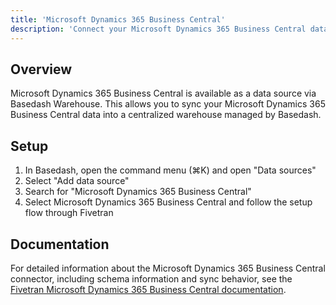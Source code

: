 ```yaml
---
title: 'Microsoft Dynamics 365 Business Central'
description: 'Connect your Microsoft Dynamics 365 Business Central data to Basedash'
---
```


## Overview

Microsoft Dynamics 365 Business Central is available as a data source via Basedash Warehouse. This allows you to sync your Microsoft Dynamics 365 Business Central data into a centralized warehouse managed by Basedash.

## Setup

1. In Basedash, open the command menu (⌘K) and open "Data sources"
2. Select "Add data source"
3. Search for "Microsoft Dynamics 365 Business Central"
4. Select Microsoft Dynamics 365 Business Central and follow the setup flow through Fivetran

## Documentation

For detailed information about the Microsoft Dynamics 365 Business Central connector, including schema information and sync behavior, see the [Fivetran Microsoft Dynamics 365 Business Central documentation](https://fivetran.com/docs/connectors/applications/microsoft-dynamics/business-central).
